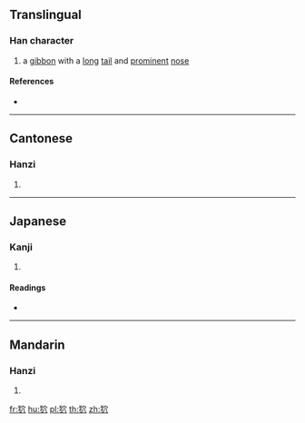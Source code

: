 ==Translingual==

===Han character===
{{Han char|rn=94|rad=犬|as=05|sn=8|four=43282|canj=KHJC|ids=⿰犭穴}}

# a [[gibbon]] with a [[long]] [[tail]] and [[prominent]] [[nose]]

====References====
* {{Han ref|kx=0709.110|dkj=20344|dj=1121.210|hdz=21342.010|uh=72D6|ud=29398|bh=CD5C|bd=52572}}

----

==Cantonese==

===Hanzi===
{{yue-hanzi|jyut=[[jau6]]|y=yau6}}

# {{defn|lang=yue|sort=犬05}}

----

==Japanese==

===Kanji===
{{ja-kanji|grade=|rs=犬05}}

# {{defn|lang=ja|sort=犬05}}

====Readings====
* {{ja-readings|on=[[ゆう]] (yū), [[ゆ]] (yu)|kun=}}

----

==Mandarin==

===Hanzi===
{{cmn-hanzi|pin=[[yòu]] ([[you4]])|wg=yu<sup>4</sup>}}

# {{defn|lang=cmn|sort=犬05}}

[[fr:狖]]
[[hu:狖]]
[[pl:狖]]
[[th:狖]]
[[zh:狖]]